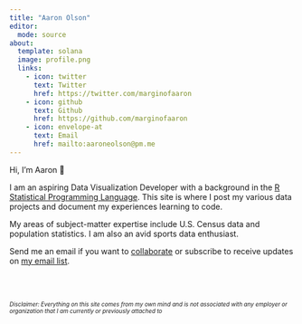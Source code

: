```yaml
---
title: "Aaron Olson"
editor:
  mode: source
about:
  template: solana
  image: profile.png
  links:
    - icon: twitter
      text: Twitter
      href: https://twitter.com/marginofaaron
    - icon: github
      text: Github
      href: https://github.com/marginofaaron
    - icon: envelope-at
      text: Email
      href: mailto:aaroneolson@pm.me
---
```


::: about
Hi, I’m Aaron 👋

I am an aspiring Data Visualization Developer with a background in the [R Statistical Programming Language](https://www.r-project.org/). This site is where I post my various data projects and document my experiences learning to code.

My areas of subject-matter expertise include U.S. Census data and population statistics. I am also an avid sports data enthusiast.

Send me an email if you want to [collaborate](mailto:aaroneolson\@pm.me) or subscribe to receive updates on [my email list](https://marginofaaron.substack.com/).
:::

</br> </br>

```{=html}
<div style="font-size: 10px; font-style: italic;">
Disclaimer: Everything on this site comes from my own mind and is not associated with any employer or organization that I am currently or previously attached to 
</div>
```